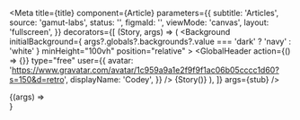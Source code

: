 


<Meta
  title={title}
  component={Article}
  parameters={{
    subtitle: 'Articles',
    source: 'gamut-labs',
    status: '',
    figmaId: '',
    viewMode: 'canvas',
    layout: 'fullscreen',
  }}
  decorators={[
    (Story, args) => (
      <Background
        initialBackground={
          args?.globals?.backgrounds?.value === 'dark' ? 'navy' : 'white'
        }
        minHeight="100vh"
        position="relative"
      >
        <GlobalHeader
          action={() => {}}
          type="free"
          user={{
            avatar:
              'https://www.gravatar.com/avatar/1c959a9a1e2f9f9f1ac06b05cccc1d60?s=150&d=retro',
            displayName: 'Codey',
          }}
        />
        <Box paddingY={32}>
          <ContentContainer>{Story()}</ContentContainer>
        </Box>
      </Background>
    ),
  ]}
  args={stub}
/>

<Canvas>
  <Story name="Article">{(args) => <Article {...args} />}</Story>
</Canvas>

<PropsTable story="Article" />
